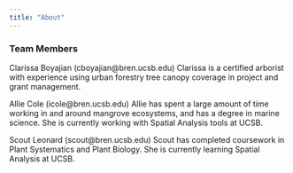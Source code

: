 ```yaml
---
title: "About"
---
```


### Team Members 

Clarissa Boyajian (cboyajian@bren.ucsb.edu) Clarissa is a certified arborist with experience using urban forestry tree canopy coverage in project and grant management. 

Allie Cole (icole@bren.ucsb.edu) Allie has spent a large amount of time working in and around mangrove ecosystems, and has a degree in marine science. She is currently working with Spatial Analysis tools at UCSB. 

Scout Leonard (scout@bren.ucsb.edu) Scout has completed coursework in Plant Systematics and Plant Biology. She is currently learning Spatial Analysis at UCSB.
